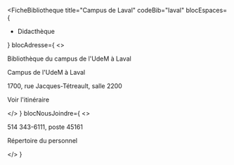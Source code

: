 
<FicheBibliotheque
  title="Campus de Laval"
  codeBib="laval"
  blocEspaces={
    <ul>
      <li><Link to="#">Didacthèque</Link></li>
    </ul>
  }
  blocAdresse={
    <>
      <p>Bibliothèque du campus de l'UdeM à Laval</p>
      <p>Campus de l'UdeM à Laval</p>
      <p>1700, rue Jacques-Tétreault, salle 2200</p>
      <p><Link to="https://www.google.com/maps?ll=45.55873,-73.721038&z=15&t=m&hl=en&gl=US&mapclient=embed&cid=4376201812221272737" Icon={ArrowSquareOut}>Voir l'itinéraire</Link></p>
    </>
  }
  blocNousJoindre={
    <>
      <p>514 343-6111, poste 45161</p>
      <p><Link to="#" Icon>Répertoire du personnel</Link></p>
    </>
  }
>

</FicheBibliotheque>